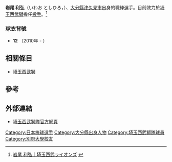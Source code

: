 {{Infobox NPB player|
bgcolor1=#003|
bgcolor2=#ccc|
textcolor1=#fff|
textcolor2=#006|
name=岩尾 利弘|
image= |
width=300|
birthdate= {{birth date and age|1987|7|20}}|
position=投手|
team=埼玉西武獅|
number= 12|
bats=左|
throws=右|
debutyear=2010年8月10日|
debutteam=[[宮城球場|宮城球場]]|
statyear=2010年|
stat1label=勝—敗—救援|
stat1value=|
stat3label=[[防禦率|防禦率]]|
stat3value=|
stat4label=[[三振|奪三振]]|
stat4value=|
teams=<nowiki></nowiki>
* 津久見高等学校
* [[別府大学|別府大学]]
* [[埼玉西武獅|埼玉西武獅]] (2010 - )
}}

'''岩尾 利弘'''（いわお としひろ，{{bd|1987年|7月20日|||}}）、[[大分縣|大分縣]][[津久見市|津久見市]]出身的職棒選手。目前效力於[[埼玉西武獅|埼玉西武獅]]擔任[[投手|投手]]。<ref>[http://www.seibu-group.co.jp/lions/ 岩尾 利弘｜埼玉西武ライオンズ] {{webarchive|url=https://web.archive.org/web/20100808011320/http://www.seibu-group.co.jp/LIONS/ |date=2010-08-08 }}</ref>
===球衣背號===
* '''12''' （2010年 - ）
 
==相關條目==
*[[埼玉西武獅|埼玉西武獅]]

==參考==
<div class="references-small">
<references />
</div>
==外部連結==
* [http://www.seibulions.jp/index.php 埼玉西武獅隊官方網頁] {{Wayback|url=http://www.seibulions.jp/index.php |date=20100302145014 }}
{{台灣棒球維基館}}
{{西武球員名單}}
{{Japan-sport-bio-stub}}
{{棒球選手小作品|}} 

{{DEFAULTSORT:Iwao Toshihiro}}

[[Category:日本棒球選手|Category:日本棒球選手]]
[[Category:大分縣出身人物|Category:大分縣出身人物]]
[[Category:埼玉西武獅隊球員|Category:埼玉西武獅隊球員]]
[[Category:別府大學校友|Category:別府大學校友]]